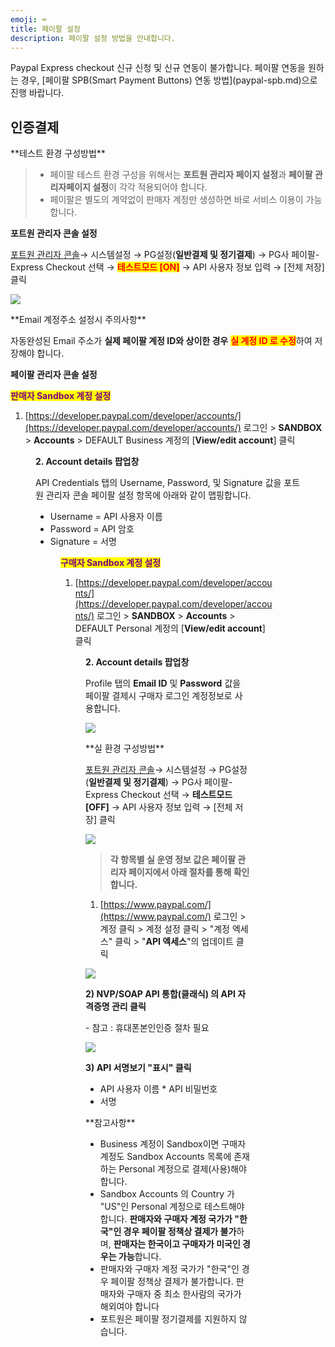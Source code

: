 ```yaml
---
emoji: ⌨
title: 페이팔 설정
description: 페이팔 설정 방법을 안내합니다.
---
```





<Hint style="danger">
Paypal Express checkout 신규 신청 및 신규 연동이 불가합니다. 페이팔 연동을 원하는 경우, [페이팔 SPB(Smart Payment Buttons) 연동 방법](paypal-spb.md)으로 진행 바랍니다.

</Hint>

## 인증결제

<Tabs>
<Tab title="테스트 결제">
**테스트 환경 구성방법**

> * 페이팔 테스트 환경 구성을 위해서는 **포트원 관리자 페이지 설정**과 **페이팔 관리자페이지 설정**이 각각 적용되어야 합니다.
> * 페이팔은 별도의 계약없이 판매자 계정만 생성하면 바로 서비스 이용이 가능합니다.

**포트원 관리자 콘솔 설정**

[포트원 관리자 콘솔](https://admin.portone.io/)→ 시스템설정 → PG설정(**일반결제 및 정기결제**) → PG사 페이팔-Express Checkout 선택 → <mark style="color:red;">**테스트모드 \[ON]**</mark> → API 사용자 정보 입력 → \[전체 저장] 클릭

![](</gitbook-assets/ko/image (127).png>)

<Hint style="danger">
**Email 계정주소 설정시 주의사항**

자동완성된 Email 주소가 **실제 페이팔 계정 ID와 상이한 경우** <mark style="color:red;">**실 계정 ID 로 수정**</mark>하여 저장해야 합니다.

</Hint>

**페이팔 관리자 콘솔 설정**

<mark style="color:purple;">**판매자 Sandbox 계정 설정**</mark>

1. [https://developer.paypal.com/developer/accounts/](https://developer.paypal.com/developer/accounts/) 로그인 > **SANDBOX** > **Accounts** > DEFAULT Business 계정의 \[**View/edit account**] 클릭

<Figure src="/gitbook-assets/ko/image (125).png" caption="Accounts 예" />

**2. Account details 팝업창**

API Credentials 탭의 Username, Password, 및 Signature 값을 포트원 관리자 콘솔 페이팔 설정 항목에 아래와 같이 맵핑합니다.

* Username = API 사용자 이름
* Password = API 암호
* Signature = 서명

<Figure src="/gitbook-assets/ko/image (155).png" caption="API Credentials" />

<mark style="color:purple;">**구매자 Sandbox 계정 설정**</mark>

1. [https://developer.paypal.com/developer/accounts/](https://developer.paypal.com/developer/accounts/) 로그인 > **SANDBOX** > **Accounts** > DEFAULT Personal 계정의 \[**View/edit account**] 클릭

<Figure src="/gitbook-assets/ko/image (133).png" caption="Accounts 예" />

**2. Account details 팝업창**

Profile 탭의 **Email ID** 및 **Password** 값을 페이팔 결제시 구매자 로그인 계정정보로 사용합니다.

![](</gitbook-assets/ko/image (261).png>)

</Tab>

<Tab title="실 결제">
**실 환경 구성방법**

[포트원 관리자 콘솔](https://admin.portone.io/)→ 시스템설정 → PG설정(**일반결제 및 정기결제**) → PG사 페이팔-Express Checkout 선택 → **테스트모드 \[OFF]** → API 사용자 정보 입력 → \[전체 저장] 클릭

![](</gitbook-assets/ko/image (169).png>)

> **각 항목별 실 운영 정보 값은 페이팔 관리자 페이지에서 아래 절차를 통해 확인합니다.**

1. [https://www.paypal.com/](https://www.paypal.com/) 로그인 > 계정 클릭 > 계정 설정 클릭 > "계정 엑세스" 클릭 > "**API 엑세스**"의 업데이트 클릭

![](</gitbook-assets/ko/image (300).png>)

**2) NVP/SOAP API 통합(클래식) 의 API 자격증명 관리 클릭**

\- 참고 : 휴대폰본인인증 절차 필요

![](</gitbook-assets/ko/image (138).png>)

**3) API 서명보기 "표시" 클릭**

* API 사용자 이름 \* API 비밀번호
* 서명

</Tab>
</Tabs>

<Hint style="info">
**참고사항**

* Business 계정이 Sandbox이면 구매자 계정도 Sandbox Accounts 목록에 존재하는 Personal 계정으로 결제(사용)해야 합니다.
* Sandbox Accounts 의 Country 가 "US"인 Personal 계정으로 테스트해야 합니다. **판매자와 구매자 계정 국가가 "한국"인 경우 페이팔 정책상 결제가 불가**하며, **판매자는 한국이고 구매자가 미국인 경우는 가능**합니다.
* 판매자와 구매자 계정 국가가 "한국"인 경우 페이팔 정책상 결제가 불가합니다. 판매자와 구매자 중 최소 한사람의 국가가 해외여야 합니다
* 포트원은 페이팔 정기결제를 지원하지 않습니다.

</Hint>

